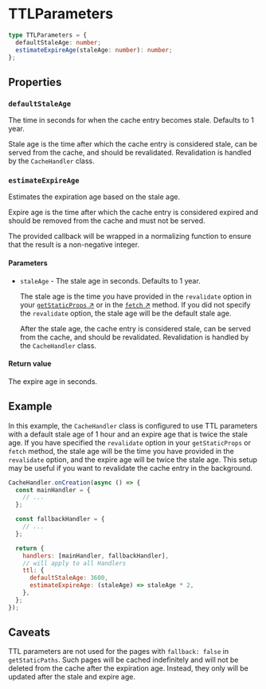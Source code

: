 # TTLParameters

```typescript
type TTLParameters = {
  defaultStaleAge: number;
  estimateExpireAge(staleAge: number): number;
};
```

## Properties

### `defaultStaleAge`

The time in seconds for when the cache entry becomes stale. Defaults to 1 year.

Stale age is the time after which the cache entry is considered stale, can be served from the cache, and should be revalidated. Revalidation is handled by the `CacheHandler` class.

### `estimateExpireAge`

Estimates the expiration age based on the stale age.

Expire age is the time after which the cache entry is considered expired and should be removed from the cache and must not be served.

The provided callback will be wrapped in a normalizing function to ensure that the result is a non-negative integer.

#### Parameters

- `staleAge` - The stale age in seconds. Defaults to 1 year.

  The stale age is the time you have provided in the `revalidate` option in your [`getStaticProps` ↗](https://nextjs.org/docs/pages/api-reference/functions/get-static-props#revalidate) or in the [`fetch` ↗](https://nextjs.org/docs/app/building-your-application/data-fetching/fetching-caching-and-revalidating#time-based-revalidation) method. If you did not specify the `revalidate` option, the stale age will be the default stale age.

  After the stale age, the cache entry is considered stale, can be served from the cache, and should be revalidated. Revalidation is handled by the `CacheHandler` class.

#### Return value

The expire age in seconds.

## Example

In this example, the `CacheHandler` class is configured to use TTL parameters with a default stale age of 1 hour and an expire age that is twice the stale age. If you have specified the `revalidate` option in your `getStaticProps` or `fetch` method, the stale age will be the time you have provided in the `revalidate` option, and the expire age will be twice the stale age. This setup may be useful if you want to revalidate the cache entry in the background.

```js filename="cache-handler.mjs" copy
CacheHandler.onCreation(async () => {
  const mainHandler = {
    // ...
  };

  const fallbackHandler = {
    // ...
  };

  return {
    handlers: [mainHandler, fallbackHandler],
    // will apply to all Handlers
    ttl: {
      defaultStaleAge: 3600,
      estimateExpireAge: (staleAge) => staleAge * 2,
    },
  };
});
```

## Caveats

TTL parameters are not used for the pages with `fallback: false` in `getStaticPaths`. Such pages will be cached indefinitely and will not be deleted from the cache after the expiration age. Instead, they only will be updated after the stale and expire age.
